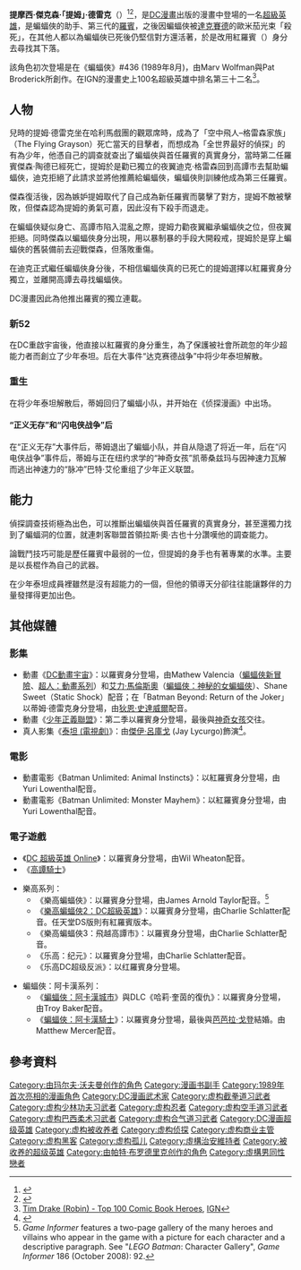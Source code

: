 {{NoteTA
|G1=美國漫畫
|G2=Movie
|G3=Show
|T=zh-cn:蒂姆·德雷克;zh-tw:提姆·德雷克; zh-hk:蒂姆·德雷克;
|1=zh-cn:哥谭;zh-tw:高譚; zh-hk:葛咸;
|2=zh-cn:蝙蝠女孩;zh-tw:蝙蝠女孩; zh-hk:蝙蝠女;
|3=zh-cn:詹姆斯·戈登;zh-hk:占士·戈頓;zh-tw:詹姆斯·高登;
|4=zh-cn:戈登;zh-hk:戈頓;zh-tw:高登;
|5=zh-cn:蝙蝠女俠;zh-tw:蝙蝠女俠; zh-hk:蝙蝠女俠;
|6=zh-tw:阿卡漢;zh-cn:阿卡姆;
|7=zh-cn:蒂姆·德雷克;zh-tw:提姆·德雷克; zh-hk:蒂姆·德雷克;
|8=zh-cn:蒂姆;zh-tw:提姆; zh-hk:蒂姆;
|9=zh-cn:德雷克;zh-tw:德雷克; zh-hk:德雷克;
}}
{{Infobox comics character
|image= [[File:Robin_(Tim_Drake).jpg|File:Robin (Tim Drake).jpg]]
|converted=
|caption=
|character_name= 提姆·德雷克<br>Tim Drake
|real_name= 提摩西·傑克森·「提姆」·德雷克（Timothy Jackson "Tim" Drake）
|species= 人類
|publisher=[[DC漫畫|DC漫畫]]
|debut='''以提姆·德雷克身分'''：<br>《[[蝙蝠俠_(漫畫書)|蝙蝠俠]]》#436 (1989年8月)<ref>{{Cite comic|writer=[[Marv_Wolfman|Wolfman, Marv]]|penciller=[[Pat_Broderick|Broderick, Pat]]
|inker=[[John_Beatty_(illustrator)|Beatty, John]]|title=[[Batman_(comic_book)|Batman]]|volume=1|issue=436|date=August 1989|publisher=[[DC_Comics|DC Comics]]}}</ref><br>'''以羅賓身分'''：<br>《蝙蝠俠》#442 (1989年12月)<ref>{{Cite comic|writer=[[Marv_Wolfman|Wolfman, Marv]]|penciller=[[Jim_Aparo|Aparo, Jim]]|inker=[[Mike_DeCarlo|DeCarlo, Mike]]|title=[[Batman_(comic_book)|Batman]]|volume=1|issue=442|date=December 1989|publisher=[[DC_Comics|DC Comics]]}}</ref><br>'''以紅羅賓身分'''：<br>《紅羅賓》#1（2009年8月）<br>'''以蝙蝠俠身分'''：<br>《The New 52: Futures End》#47(2015年3月)
|creators= Marv Wolfman<br>Pat Broderick 
|alliances= 蝙蝠家族<br>蝙蝠俠群英會<br>[[少年泰坦|少年泰坦]]<br>[[少年正義聯盟|少年正義聯盟]]<br>局外人<br>韋恩企業
|partners= [[蝙蝠俠|蝙蝠俠]]<br>[[夜翼_(DC漫畫)|夜翼]]<br>[[芭芭拉·高登|神諭]]<br>史蒂芬妮·布朗<br>Superboy（康納·肯特）<br>[[紅頭罩|紅頭罩]]
|aliases= 羅賓, 紅羅賓, The Urban Legend, 提姆·韋恩, Alvin Draper, Mister Sarcastic, 蝙蝠俠, Joker Junior, Little J, Todd Richards, Gary Glanz, Caroline Hill, Mystery Danger, The Poker
|powers= 
*精通徒手搏擊的武術家
*大師級偵探技巧
*精通高科技技術和武器操作
*天才級智能
}}
'''提摩西·傑克森·「提姆」·德雷克'''（{{lang-en|Timothy Jackson "Tim" Drake}}）<ref name="redrobin1">{{Cite comic|writer=[[Christopher_Yost|Yost, Christopher]]|artist=Bachs, Ramon|title=Red Robin|volume=1|issue=1|date=August 2009|publisher=[[DC_Comics|DC Comics]]}}</ref><ref>{{Cite comic|writer=[[Fabian_Nicieza|Nicieza, Fabian]]|penciller=[[Marcus_To|To, Marcus]]|inker=McCarthy, Ray|title=Red Robin|volume=1|issue=15|date=October 2010|publisher=[[DC_Comics|DC Comics]]}}</ref>，是[[DC漫畫|DC漫畫]]出版的漫畫中登場的一名[[超級英雄|超級英雄]]，是蝙蝠俠的助手、第三代的[[羅賓_(漫畫)|羅賓]]，之後因蝙蝠俠被[[達克賽德|達克賽德]]的歐米茄光束「殺死」，在其他人都以為蝙蝠俠已死後仍堅信對方還活著，於是改用紅羅賓（{{lang-en|Red Robin}}）身分去尋找其下落。

該角色初次登場是在《蝙蝠俠》#436 (1989年8月)，由Marv Wolfman與Pat Broderick所創作。在IGN的漫畫史上100名超級英雄中排名第三十二名<ref>[http://www.ign.com/top/comic-book-heroes/32 Tim Drake (Robin) - Top 100 Comic Book Heroes], [[IGN|IGN]]</ref>。

==人物==
兒時的提姆·德雷克坐在哈利馬戲團的觀眾席時，成為了「空中飛人–格雷森家族」（The Flying Grayson）死亡當天的目擊者，而想成為「全世界最好的偵探」的有為少年，他憑自己的調查就查出了蝙蝠俠與首任羅賓的真實身分，當時第二任羅賓傑森·陶德已經死亡，提姆於是勸已獨立的夜翼迪克·格雷森回到高譚市去幫助蝙蝠俠，迪克拒絕了此請求並將他推薦給蝙蝠俠，蝙蝠俠則訓練他成為第三任羅賓。

傑森復活後，因為嫉妒提姆取代了自己成為新任羅賓而襲擊了對方，提姆不敵被擊敗，但傑森認為提姆的勇氣可嘉，因此沒有下殺手而退走。

在蝙蝠俠疑似身亡、高譚市陷入混亂之際，提姆力勸夜翼繼承蝙蝠俠之位，但夜翼拒絕。同時傑森以蝙蝠俠身分出現，用以暴制暴的手段大開殺戒，提姆於是穿上蝙蝠俠的舊裝備前去迎戰傑森，但落敗重傷。

在迪克正式繼任蝙蝠俠身分後，不相信蝙蝠俠真的已死亡的提姆選擇以紅羅賓身分獨立，並離開高譚去尋找蝙蝠俠。

DC漫畫因此為他推出羅賓的獨立連載。

===新52===
在DC重啟宇宙後，他直接以紅羅賓的身分重生，為了保護被社會所疏忽的年少超能力者而創立了少年泰坦。后在大事件“达克赛德战争”中将少年泰坦解散。

===重生===
在将少年泰坦解散后，蒂姆回归了蝙蝠小队，并开始在《侦探漫画》中出场。

====“正义无存”和“闪电侠战争”后====
在“正义无存”大事件后，蒂姆退出了蝙蝠小队，并自从隐退了将近一年，后在“闪电侠战争”事件后，蒂姆与正在纽约求学的“神奇女孩”凯蒂桑兹玛与因神速力瓦解而逃出神速力的“脉冲”巴特·艾伦重组了少年正义联盟。

==能力==
偵探調查技術極為出色，可以推斷出蝙蝠俠與首任羅賓的真實身分，甚至還獨力找到了蝙蝠洞的位置，就連刺客聯盟首領拉斯·奧·古也十分讚嘆他的調查能力。

論戰鬥技巧可能是歷任羅賓中最弱的一位，但提姆的身手也有著專業的水準。主要是以長棍作為自己的武器。

在少年泰坦成員裡雖然是沒有超能力的一個，但他的領導天分卻往往能讓夥伴的力量發揮得更加出色。

==其他媒體==
===影集===
*動畫《[[DC動畫宇宙|DC動畫宇宙]]》：以羅賓身分登場，由Mathew Valencia（[[蝙蝠俠新冒險|蝙蝠俠新冒險]]、[[超人：動畫系列|超人：動畫系列]]）和[[艾力·馬倫斯奧|艾力·馬倫斯奧]]（[[蝙蝠俠：神秘的女蝙蝠俠|蝙蝠俠：神秘的女蝙蝠俠]]）、Shane Sweet（Static Shock）配音；在「Batman Beyond: Return of the Joker」以蒂姆·德雷克身分登場，由[[狄恩·史達威爾|狄恩·史達威爾]]配音。
*動畫《[[少年正義聯盟_(動畫)|少年正義聯盟]]》：第二季以羅賓身分登場，最後與[[凱西·桑茲瑪|神奇女孩]]交往。
*真人影集《[[泰坦_(電視劇)|泰坦 (電視劇)]]》：由[[傑伊·呂庫戈|傑伊·呂庫戈]] (Jay Lycurgo)飾演<ref>{{cite web |last1=Campbell |first1=Jacob |title=Jay Lycurgo Tapped To Play Tim Drake In ‘Titans’ Season 3 |url=https://fullcirclecinema.com/2021/01/28/jay-lycurgo-tim-drake-titans-season-3/ |website=Full Circle Cinema |access-date=28 January 2021 |date=28 January 2021 |archive-date=28 January 2021 |archive-url=https://web.archive.org/web/20210128170338/https://fullcirclecinema.com/2021/01/28/jay-lycurgo-tim-drake-titans-season-3/ |url-status=live }}</ref>。

=== 電影 ===
*動畫電影《Batman Unlimited: Animal Instincts》：以紅羅賓身分登場，由Yuri Lowenthal配音。
*動畫電影《Batman Unlimited: Monster Mayhem》：以紅羅賓身分登場，由Yuri Lowenthal配音。

===電子遊戲===
*《[[DC_超級英雄_Online|DC 超級英雄 Online]]》：以羅賓身分登場，由Wil Wheaton配音。
*《[[高譚騎士|高譚騎士]]》

*樂高系列：
**《樂高蝙蝠俠》：以羅賓身分登場，由James Arnold Taylor配音。<ref>''Game Informer'' features a two-page gallery of the many heroes and villains who appear in the game with a picture for each character and a descriptive paragraph. See "''LEGO Batman'': Character Gallery", ''Game Informer'' 186 (October 2008): 92.</ref>
**《[[樂高蝙蝠俠2：DC超級英雄|樂高蝙蝠俠2：DC超級英雄]]》：以羅賓身分登場，由Charlie Schlatter配音。任天堂DS版則有紅羅賓版本。
**《樂高蝙蝠俠3：飛越高譚市》：以羅賓身分登場，由Charlie Schlatter配音。
**《乐高：纪元》：以羅賓身分登場，由Charlie Schlatter配音。
**《乐高DC超级反派》：以红羅賓身分登場。

*蝙蝠俠：阿卡漢系列：
**《[[蝙蝠俠：阿卡漢城市|蝙蝠俠：阿卡漢城市]]》與DLC《哈莉·奎茵的復仇》：以羅賓身分登場，由Troy Baker配音。
**《[[蝙蝠俠：阿卡漢騎士|蝙蝠俠：阿卡漢騎士]]》：以羅賓身分登場，最後與[[芭芭拉·戈登|芭芭拉·戈登]]結婚。由Matthew Mercer配音。

==參考資料==
{{Reflist}}

{{蝙蝠俠登場角色}}
{{羅賓 (漫畫)}}
{{少年泰坦}}
{{DEFAULTSORT:Drake, Tim}}
[[Category:由玛尔夫·沃夫曼创作的角色|Category:由玛尔夫·沃夫曼创作的角色]]
[[Category:漫画书副手|Category:漫画书副手]]
[[Category:1989年首次亮相的漫画角色|Category:1989年首次亮相的漫画角色]]
[[Category:DC漫画武术家|Category:DC漫画武术家]]
[[Category:虚构截拳道习武者|Category:虚构截拳道习武者]]
[[Category:虚构少林功夫习武者|Category:虚构少林功夫习武者]]
[[Category:虚构忍者|Category:虚构忍者]]
[[Category:虚构空手道习武者|Category:虚构空手道习武者]]
[[Category:虚构巴西柔术习武者|Category:虚构巴西柔术习武者]]
[[Category:虚构合气道习武者|Category:虚构合气道习武者]]
[[Category:DC漫画超级英雄|Category:DC漫画超级英雄]]
[[Category:虚构被收养者|Category:虚构被收养者]]
[[Category:虚构侦探|Category:虚构侦探]]
[[Category:虚构商业主管|Category:虚构商业主管]]
[[Category:虚构黑客|Category:虚构黑客]]
[[Category:虚构孤儿|Category:虚构孤儿]]
[[Category:虛構治安維持者|Category:虛構治安維持者]]
[[Category:被收养的超级英雄|Category:被收养的超级英雄]]
[[Category:由帕特·布罗德里克创作的角色|Category:由帕特·布罗德里克创作的角色]]
[[Category:虛構男同性戀者|Category:虛構男同性戀者]]